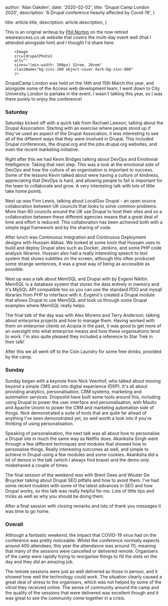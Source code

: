 
  author: 'Alan Oakden',
  date: '2020-02-02',
  title: 'Drupal Camp London 2020',
  description:
    'A Drupal conference heavily affected by Covid-19',
}

  title: article.title,
  description: article.description,
}


This is an original writeup by [Phil Norton](https://hashbangcode.com) on the now retired weareaccess.co.uk website that covers the multi-day event well (that I attended alongside him) and I thought I'd share here.

        <Image
        src={drupalPhoto}
        alt=""
        sizes="(min-width: 500px) 32rem, 20rem"
        className="bg-zinc-100 object-cover dark:bg-zinc-800"
        />

DrupalCamp London was held on the 14th and 15th March this year, and alongside some of the Access web development team, I went down to City University London to partake in the event. I wasn't talking this year, so I was there purely to enjoy the conference!

### Saturday

Saturday kicked off with a quick talk from Rachael Lawson, talking about the Drupal Association. Starting with an exercise where people stood up if they've used an aspect of the Drupal Association, it was interesting to see all of the different ways that they were involved in Drupal. This included Drupal conferences, the drupal.org and the jobs.drupal.org websites, and even the recent marketing initiative.

Right after this we had Kevin Bridges talking about DevOps and Emotional Intelligence: Taking that next step. This was a look at the emotional side of DevOps and how the culture of an organisation is important to success. Some of the lessons Kevin talked about were having a culture of kindness, appreciating that DevOps is hard, and allowing people to fail is important for the team to collaborate and grow. A very interesting talk with lots of little take home points.

Next up was Finn Lewis, talking about LocalGov Drupal - an open source collaboration between UK councils that looks to solve common problems. More than 60 councils around the UK use Drupal to host their sites and so a collaboration between these different agencies means that a great deal of time and effort is reduced. This collaboration has been achieved both with a simple legal framework and by the sharing of code.



After lunch was Continuous Integration and Continuous Deployment designs with Hussain Abbas. We looked at some tools that Hussain uses to build and deploy Drupal sites such as Docker, Jenkins, and some PHP code analysis libraries. Hussain also had a really interesting speech to text system that shows subtitles on the screen, although this often produced some strange sentences, it was a great way of being as accessible as possible.

Next up was a talk about MemSQL and Drupal with by Evgenii Nikltin. MemSQL is a database system that stores the data entirely in memory and it's MySQL API compatible too so you can use the standard PDO and mysqli libraries from PHP to interface with it. Evgenii's created a Drupal module that allows Drupal to use MemSQL and took us through some Drupal examples where MemSQL really helps.

The final talk of the day was with Alex Moreno and Terry Anderson, talking about enterprise projects and how to manage them. Having worked with them on enterprise clients on Acquia in the past, it was good to get more of an oversight into what enterprise means and how these organisations tend to work. I'm also quite pleased they included a reference to Star Trek in their talk!

After this we all went off to the Coin Laundry for some free drinks, provided by the camp.

### Sunday

Sunday began with a keynote from Nick Veenhof, who talked about moving beyond a simple CMS and into digital experience (DXP). It's all about providing analytics, personalisation, CRM systems, marketing and automation services. Dropsolid have built some tools around this, including using Drupal to power the user interface and personalisation, with Mautic and Apache Unomi to power the CRM and marketing automation side of things. Nick demonstrated a suite of tools that are quite far ahead of anything I've seen demonstrated yet, so well worth a look into if you're thinking of using personalisation.



Speaking of personalisation, the next talk was all about how to personalise a Drupal site in much the same way as Netflix does. Akanksha Singh went through a few different techniques and modules that showed how to personalise things. Really interesting outcomes as well, and simple to achieve in Drupal using a few modules and some cookies. Akanksha did a lot of demos in the talk (which I always find brave) and the demo only misbehaved a couple of times.

The final session of the weekend was with Brent Gees and Wouter De Bruycker talking about Drupal SEO pitfalls and how to avoid them. I've had some recent troubles with some of the latest advances in SEO and how Drupal works, so this talk was really helpful for me. Lots of little tips and tricks as well as why you should be doing them.

After a final session with closing remarks and lots of thank you messages it was time to go home.

### Overall

Although a fantastic weekend, the impact that COVID-19 virus had on the conference was pretty noticeable. Whilst the conference normally expects around 400 attendees, this year the attendance was around 70, meaning that many of the sessions were cancelled or delivered remote. Organisers of the camp were rapidly trying to reorganise things to fill the slots on the day and they did an amazing job.

The remote sessions were just as well delivered as those in person, and it showed how well the technology could work. The situation clearly caused a great deal of stress to the organisers, which was not helped by some of the vitriol they received online. The sense of community around the camp and the quality of the sessions that were delivered was excellent though and it was great to see the community come together in a crisis.
